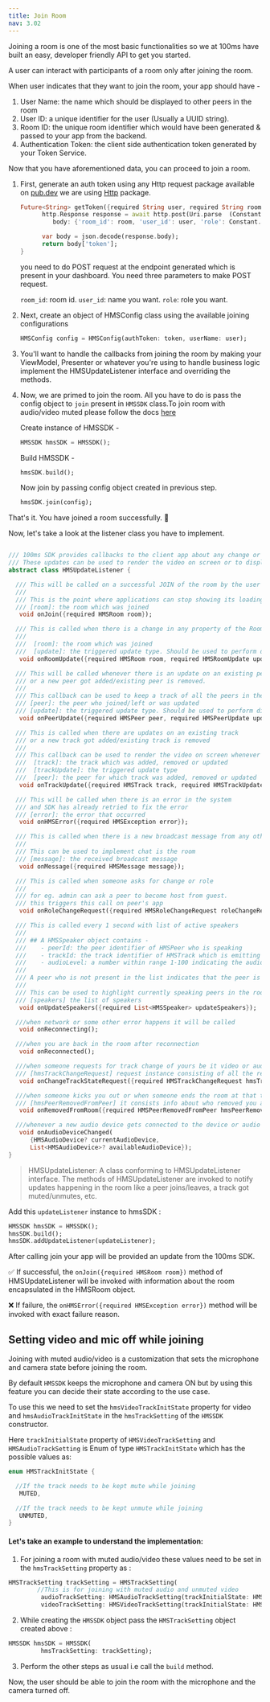 ```yaml
---
title: Join Room
nav: 3.02
---
```


Joining a room is one of the most basic functionalities so we at 100ms have built an easy, developer friendly API to get you started.

A user can interact with participants of a room only after joining the room.

When user indicates that they want to join the room, your app should have -

1. User Name: the name which should be displayed to other peers in the room
2. User ID: a unique identifier for the user (Usually a UUID string).
3. Room ID: the unique room identifier which would have been generated & passed to your app from the backend.
4. Authentication Token: the client side authentication token generated by your Token Service.


Now that you have aforementioned data, you can proceed to join a room.

1. First, generate an auth token using any Http request package 
   available on [pub.dev](https://pub.dev/) we are using [Http](https://pub.dev/packages/http) package.

   ```dart
   Future<String> getToken({required String user, required String room}) async {
         http.Response response = await http.post(Uri.parse  (Constant.getTokenURL),
            body: {'room_id': room, 'user_id': user, 'role': Constant.defaultRole});

         var body = json.decode(response.body);
         return body['token'];
   }
   ```
   you need to do POST request at the endpoint generated which is present in your dashboard.
   You need three parameters to make POST request.

   `room_id`: room id. `user_id`: name you want. 
   `role`: role you want.


2. Next, create an object of HMSConfig class using the available  joining configurations

   ```dart
   HMSConfig config = HMSConfig(authToken: token, userName: user);
   ```

3. You'll want to handle the callbacks from joining the room by making your ViewModel, Presenter or whatever you're using to handle business logic implement the HMSUpdateListener interface and overriding the methods.

4. Now, we are primed to join the room. All you have to do is pass the config object to `join` present in `HMSSDK` class.To join room with audio/video muted 
   please follow the docs [here](../features/join-with-muted-audio-video)

   Create instance of HMSSDK -
   ```dart 
   HMSSDK hmsSDK = HMSSDK();
   ```
   
   Build HMSSDK -
   ```dart
   hmsSDK.build();
   ```

   Now join by passing config object created in previous step.
   ```dart 
   hmsSDK.join(config);
   ```

That's it. You have joined a room successfully. 🥳

Now, let's take a look at the listener class you have to implement.

```dart

/// 100ms SDK provides callbacks to the client app about any change or update happening in the room after a user has joined by implementing HMSUpdateListener.
/// These updates can be used to render the video on screen or to display other info regarding the room.
abstract class HMSUpdateListener {

  /// This will be called on a successful JOIN of the room by the user
  ///
  /// This is the point where applications can stop showing its loading state
  /// [room]: the room which was joined
   void onJoin({required HMSRoom room});

  /// This is called when there is a change in any property of the Room
  ///
  ///  [room]: the room which was joined
  ///  [update]: the triggered update type. Should be used to perform different UI Actions
   void onRoomUpdate({required HMSRoom room, required HMSRoomUpdate update});

  /// This will be called whenever there is an update on an existing peer
  /// or a new peer got added/existing peer is removed.
  ///
  /// This callback can be used to keep a track of all the peers in the room
  /// [peer]: the peer who joined/left or was updated
  /// [update]: the triggered update type. Should be used to perform different UI Actions
   void onPeerUpdate({required HMSPeer peer, required HMSPeerUpdate update});

  /// This is called when there are updates on an existing track
  /// or a new track got added/existing track is removed
  ///
  /// This callback can be used to render the video on screen whenever a track gets added
  ///  [track]: the track which was added, removed or updated
  ///  [trackUpdate]: the triggered update type
  ///  [peer]: the peer for which track was added, removed or updated
   void onTrackUpdate({required HMSTrack track, required HMSTrackUpdate trackUpdate, required HMSPeer peer});

  /// This will be called when there is an error in the system
  /// and SDK has already retried to fix the error
  /// [error]: the error that occurred
   void onHMSError({required HMSException error});

  /// This is called when there is a new broadcast message from any other peer in the room
  ///
  /// This can be used to implement chat is the room
  /// [message]: the received broadcast message
   void onMessage({required HMSMessage message});

  /// This is called when someone asks for change or role
  ///
  /// for eg. admin can ask a peer to become host from guest.
  /// this triggers this call on peer's app
   void onRoleChangeRequest({required HMSRoleChangeRequest roleChangeRequest});

  /// This is called every 1 second with list of active speakers
  ///
  /// ## A HMSSpeaker object contains -
  ///    - peerId: the peer identifier of HMSPeer who is speaking
  ///    - trackId: the track identifier of HMSTrack which is emitting audio
  ///    - audioLevel: a number within range 1-100 indicating the audio volume
  ///
  /// A peer who is not present in the list indicates that the peer is not speaking
  ///
  /// This can be used to highlight currently speaking peers in the room
  /// [speakers] the list of speakers
   void onUpdateSpeakers({required List<HMSSpeaker> updateSpeakers});

  ///when network or some other error happens it will be called
   void onReconnecting();

  ///when you are back in the room after reconnection
   void onReconnected();

  ///when someone requests for track change of yours be it video or audio this will be triggered
  /// [hmsTrackChangeRequest] request instance consisting of all the required info about track change
   void onChangeTrackStateRequest({required HMSTrackChangeRequest hmsTrackChangeRequest});

  ///when someone kicks you out or when someone ends the room at that time it is triggered
  /// [hmsPeerRemovedFromPeer] it consists info about who removed you and why.
   void onRemovedFromRoom({required HMSPeerRemovedFromPeer hmsPeerRemovedFromPeer});

  ///whenever a new audio device gets connected to the device or audio device is switched this is triggered
   void onAudioDeviceChanged(
      {HMSAudioDevice? currentAudioDevice,
      List<HMSAudioDevice>? availableAudioDevice});
}

```

>HMSUpdateListener: A class conforming to HMSUpdateListener interface.
The methods of HMSUpdateListener are invoked to notify updates happening in the room like a peer joins/leaves, a track got muted/unmutes, etc.

Add this `updateListener` instance to hmsSDK : 
```dart
HMSSDK hmsSDK = HMSSDK();
hmsSDK.build();
hmsSDK.addUpdateListener(updateListener);
```

After calling join your app will be provided an update from the 100ms SDK.

✅ If successful, the `onJoin({required HMSRoom room})` method of HMSUpdateListener will be invoked with information about the room encapsulated in the HMSRoom object.

❌ If failure, the `onHMSError({required HMSException error})` method will be invoked with exact failure reason.



## Setting video and mic off while joining

Joining with muted audio/video is a customization that sets the microphone and camera state before joining the room.

By default `HMSSDK` keeps the microphone and camera ON but by using this feature you can decide their state according to the use case.

To use this we need to set the `hmsVideoTrackInitState` property for video and `hmsAudioTrackInitState` in the `hmsTrackSetting`
of the `HMSSDK` constructor.

Here `trackInitialState` property of `HMSVideoTrackSetting` and `HMSAudioTrackSetting` is Enum of type `HMSTrackInitState` which has the possible values as:

```dart
enum HMSTrackInitState {

  //If the track needs to be kept mute while joining
   MUTED,

  //If the track needs to be kept unmute while joining
   UNMUTED,
}
```
#### Let's take an example to understand the implementation: 

1. For joining a room with muted audio/video these values need to be set in the `hmsTrackSetting` property as :

```dart
HMSTrackSetting trackSetting = HMSTrackSetting(
        //This is for joining with muted audio and unmuted video
         audioTrackSetting: HMSAudioTrackSetting(trackInitialState: HMSTrackInitState.MUTED),
         videoTrackSetting: HMSVideoTrackSetting(trackInitialState: HMSTrackInitState.MUTED));
```
2. While creating the `HMSSDK` object pass the `HMSTrackSetting` object created above :

```dart 
HMSSDK hmsSDK = HMSSDK(
         hmsTrackSetting: trackSetting);
```

3. Perform the other steps as usual i.e call the `build` method.

Now, the user should be able to join the room with the microphone and the camera turned off.
